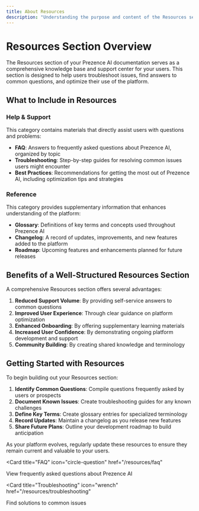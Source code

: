 ```yaml
---
title: About Resources
description: "Understanding the purpose and content of the Resources section"
---
```


# Resources Section Overview

The Resources section of your Prezence AI documentation serves as a comprehensive knowledge base and support center for your users. This section is designed to help users troubleshoot issues, find answers to common questions, and optimize their use of the platform.

## What to Include in Resources

### Help & Support

This category contains materials that directly assist users with questions and problems:

- **FAQ**: Answers to frequently asked questions about Prezence AI, organized by topic
- **Troubleshooting**: Step-by-step guides for resolving common issues users might encounter
- **Best Practices**: Recommendations for getting the most out of Prezence AI, including optimization tips and strategies

### Reference

This category provides supplementary information that enhances understanding of the platform:

- **Glossary**: Definitions of key terms and concepts used throughout Prezence AI
- **Changelog**: A record of updates, improvements, and new features added to the platform
- **Roadmap**: Upcoming features and enhancements planned for future releases

## Benefits of a Well-Structured Resources Section

A comprehensive Resources section offers several advantages:

1. **Reduced Support Volume**: By providing self-service answers to common questions
2. **Improved User Experience**: Through clear guidance on platform optimization
3. **Enhanced Onboarding**: By offering supplementary learning materials
4. **Increased User Confidence**: By demonstrating ongoing platform development and support
5. **Community Building**: By creating shared knowledge and terminology

## Getting Started with Resources

To begin building out your Resources section:

1. **Identify Common Questions**: Compile questions frequently asked by users or prospects
2. **Document Known Issues**: Create troubleshooting guides for any known challenges
3. **Define Key Terms**: Create glossary entries for specialized terminology
4. **Record Updates**: Maintain a changelog as you release new features
5. **Share Future Plans**: Outline your development roadmap to build anticipation

As your platform evolves, regularly update these resources to ensure they remain current and valuable to your users.

<Card
  title="FAQ"
  icon="circle-question"
  href="/resources/faq"
>
  View frequently asked questions about Prezence AI
</Card>

<Card
  title="Troubleshooting"
  icon="wrench"
  href="/resources/troubleshooting"
>
  Find solutions to common issues
</Card>

